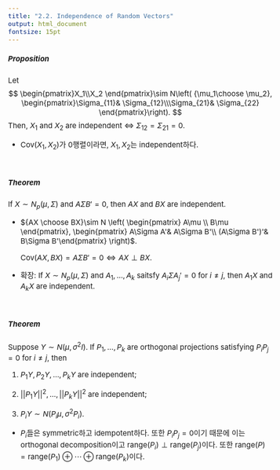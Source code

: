```yaml
---
title: "2.2. Independence of Random Vectors"
output: html_document
fontsize: 15pt
---
```


<style type="text/css">

body, td {
   font-size: 15px;
}
pre {
  font-size: 15px
}
</style>



##### Proposition
Let 
$$
\begin{pmatrix}X_1\\X_2 \end{pmatrix}\sim N\left( {\mu_1\choose \mu_2}, \begin{pmatrix}\Sigma_{11}& \Sigma_{12}\\\Sigma_{21}& \Sigma_{22} \end{pmatrix}\right).
$$
Then, $X_1$ and $X_2$ are independent $\iff$ $\Sigma_{12}=\Sigma_{21}=0$.


  * $\text{Cov}(X_1,X_2)$가 0행렬이라면, $X_1,X_2$는 independent하다. 
  
  
&nbsp;&nbsp;


##### Theorem 
If $X\sim N_p(\mu, \Sigma)$ and $A\Sigma B'=0$, then $AX$ and $BX$ are independent.

  * ${AX \choose BX}\sim  N \left( \begin{pmatrix} A\mu \\ B\mu \end{pmatrix},  \begin{pmatrix} A\Sigma A'& A\Sigma B'\\ (A\Sigma B')'& B\Sigma B'\end{pmatrix} \right)$. 
  
    $\text{Cov}(AX,BX)= A\Sigma B'=0\iff AX\perp BX.$  

  * 확장: If $X\sim N_p(\mu, \Sigma)$ and $A_1,\ldots,A_k$ saitsfy $A_i\Sigma A_j'=0$ for $i\ne j$, then $A_1X$ and $A_kX$ are independent.

&nbsp;&nbsp;

##### Theorem 
Suppose $Y\sim N(\mu,\sigma^2I).$ If $P_1,\ldots,P_k$ are orthogonal projections satisfying $P_iP_j=0$ for $i\ne j$, then

1. $P_1Y,P_2Y,\ldots ,P_kY$ are independent;

2. $||P_1Y||^2,\ldots,||P_kY||^2$ are independent;

3. $P_iY\sim N(P_i\mu, \sigma^2P_i)$.


  * $P_i$들은 symmetric하고 idempotent하다. 또한 $P_iP_j=0$이기 때문에 이는 orthogonal decomposition이고 $\text{range}(P_i)\perp\text{range}(P_j)$이다. 또한 $\text{range}(P)=\text{range}(P_1)\oplus\cdots\oplus\text{range}(P_k)$이다. 

&nbsp;&nbsp;
